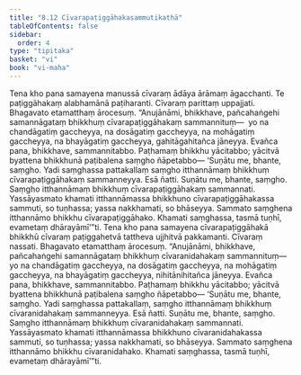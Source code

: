 ```yaml
---
title: "8.12 Cīvarapaṭiggāhakasammutikathā"
tableOfContents: false
sidebar:
  order: 4
type: "tipitaka"
basket: "vi"
book: "vi-maha"
---
```



<DynamicBreadcrumb />

<Division number="342" book="vi-maha">

<Paragraph number="1602" book="vi-maha">
Tena kho pana samayena manussā cīvaraṃ ādāya ārāmaṃ āgacchanti. Te paṭiggāhakaṃ alabhamānā paṭiharanti. Cīvaraṃ parittaṃ uppajjati. Bhagavato etamatthaṃ ārocesuṃ. “Anujānāmi, bhikkhave, pañcahaṅgehi samannāgataṃ bhikkhuṃ cīvarapaṭiggāhakaṃ sammannituṃ—  yo na chandāgatiṃ gaccheyya, na dosāgatiṃ gaccheyya, na mohāgatiṃ gaccheyya, na bhayāgatiṃ gaccheyya, gahitāgahitañca jāneyya. Evañca pana, bhikkhave, sammannitabbo. Paṭhamaṃ bhikkhu yācitabbo; yācitvā byattena bhikkhunā paṭibalena saṃgho ñāpetabbo—
</Paragraph>

<Paragraph number="1603" book="vi-maha">
‘Suṇātu me, bhante, saṃgho. Yadi saṃghassa pattakallaṃ saṃgho itthannāmaṃ bhikkhuṃ cīvarapaṭiggāhakaṃ sammanneyya. Esā ñatti.
</Paragraph>

<Paragraph number="1604" book="vi-maha">
Suṇātu me, bhante, saṃgho. Saṃgho itthannāmaṃ bhikkhuṃ cīvarapaṭiggāhakaṃ sammannati. Yassāyasmato khamati itthannāmassa bhikkhuno cīvarapaṭiggāhakassa sammuti, so tuṇhassa; yassa nakkhamati, so bhāseyya.
</Paragraph>

<Paragraph number="1605" book="vi-maha">
Sammato saṃghena itthannāmo bhikkhu cīvarapaṭiggāhako. Khamati saṃghassa, tasmā tuṇhī, evametaṃ dhārayāmī’”ti.
</Paragraph>

<Paragraph number="1606" book="vi-maha">
Tena kho pana samayena cīvarapaṭiggāhakā bhikkhū cīvaraṃ paṭiggahetvā tattheva ujjhitvā pakkamanti. Cīvaraṃ nassati. Bhagavato etamatthaṃ ārocesuṃ. “Anujānāmi, bhikkhave, pañcahaṅgehi samannāgataṃ bhikkhuṃ cīvaranidahakaṃ sammannituṃ—  yo na chandāgatiṃ gaccheyya, na dosāgatiṃ gaccheyya, na mohāgatiṃ gaccheyya, na bhayāgatiṃ gaccheyya, nihitānihitañca jāneyya. Evañca pana, bhikkhave, sammannitabbo. Paṭhamaṃ bhikkhu yācitabbo; yācitvā byattena bhikkhunā paṭibalena saṃgho ñāpetabbo—
</Paragraph>

<Paragraph number="1607" book="vi-maha">
‘Suṇātu me, bhante, saṃgho. Yadi saṃghassa pattakallaṃ, saṃgho itthannāmaṃ bhikkhuṃ cīvaranidahakaṃ sammanneyya. Esā ñatti.
</Paragraph>

<Paragraph number="1608" book="vi-maha">
Suṇātu me, bhante, saṃgho. Saṃgho itthannāmaṃ bhikkhuṃ cīvaranidahakaṃ sammannati. Yassāyasmato khamati itthannāmassa bhikkhuno cīvaranidahakassa sammuti, so tuṇhassa; yassa nakkhamati, so bhāseyya.
</Paragraph>

<Paragraph number="1609" book="vi-maha">
Sammato saṃghena itthannāmo bhikkhu cīvaranidahako. Khamati saṃghassa, tasmā tuṇhī, evametaṃ dhārayāmī’”ti.
</Paragraph>
</Division>